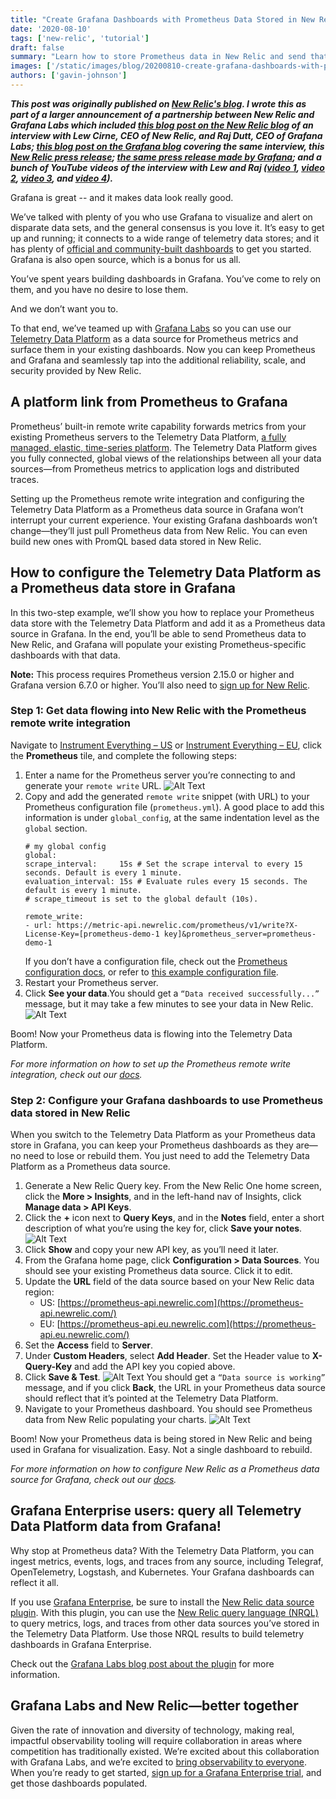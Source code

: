 ```yaml
---
title: "Create Grafana Dashboards with Prometheus Data Stored in New Relic"
date: '2020-08-10'
tags: ['new-relic', 'tutorial']
draft: false
summary: "Learn how to store Prometheus data in New Relic and send that data to Grafana without having to adjust your existing dashboards."
images: ['/static/images/blog/20200810-create-grafana-dashboards-with-prometheus-data-stored-in-new-relic/prom-nr-graf.png']
authors: ['gavin-johnson']
---
```


***This post was originally published on [New Relic's blog](https://blog.newrelic.com/product-news/grafana-dashboards-prometheus-telemetry-data-platform/). I wrote this as part of a larger announcement of a partnership between New Relic and Grafana Labs which included [this blog post on the New Relic blog](https://blog.newrelic.com/product-news/grafana-new-relic-observability-for-all/) of an interview with Lew Cirne, CEO of New Relic, and Raj Dutt, CEO of Grafana Labs; [this blog post on the Grafana blog](https://grafana.com/blog/2020/08/10/a-conversation-about-grafana-labs-new-partnership-with-new-relic/) covering the same interview, this [New Relic press release](https://newrelic.com/press-release/20200810); [the same press release made by Grafana](https://grafana.com/about/press/2020-08-10-new-relic-and-grafana-labs-partnership/); and a bunch of YouTube videos of the interview with Lew and Raj ([video 1](https://www.youtube.com/watch?v=9q264BdoTHQ), [video 2](https://www.youtube.com/watch?v=LCk1pbCKnho), [video 3](https://www.youtube.com/watch?v=zr1cH8C4dHw), and [video 4](https://www.youtube.com/watch?v=IICqvxbDUnc)).***
<br />

Grafana is great -- and it makes data look really good.

We’ve talked with plenty of you who use Grafana to visualize and alert on disparate data sets, and the general consensus is you love it. It’s easy to get up and running; it connects to a wide range of telemetry data stores; and it has plenty of [official and community-built dashboards](https://grafana.com/grafana/dashboards) to get you started. Grafana is also open source, which is a bonus for us all.

You’ve spent years building dashboards in Grafana. You’ve come to rely on them, and you have no desire to lose them.

And we don’t want you to.

To that end, we’ve teamed up with [Grafana Labs](https://grafana.com) so you can use our [Telemetry Data Platform](https://newrelic.com/platform/telemetry-data-platform) as a data source for Prometheus metrics and surface them in your existing dashboards. Now you can keep Prometheus and Grafana and seamlessly tap into the additional reliability, scale, and security provided by New Relic.

## A platform link from Prometheus to Grafana
Prometheus’ built-in remote write capability forwards metrics from your existing Prometheus servers to the Telemetry Data Platform, [a fully managed, elastic, time-series platform](https://blog.newrelic.com/product-news/introducing-telemetry-data-platform/). The Telemetry Data Platform gives you fully connected, global views of the relationships between all your data sources—from Prometheus metrics to application logs and distributed traces.

Setting up the Prometheus remote write integration and configuring the Telemetry Data Platform as a Prometheus data source in Grafana won’t interrupt your current experience. Your existing Grafana dashboards won’t change—they’ll just pull Prometheus data from New Relic. You can even build new ones with PromQL based data stored in New Relic.

## How to configure the Telemetry Data Platform as a Prometheus data store in Grafana
In this two-step example, we’ll show you how to replace your Prometheus data store with the Telemetry Data Platform and add it as a Prometheus data source in Grafana. In the end, you’ll be able to send Prometheus data to New Relic, and Grafana will populate your existing Prometheus-specific dashboards with that data.

**Note:** This process requires Prometheus version 2.15.0 or higher and Grafana version 6.7.0 or higher. You’ll also need to [sign up for New Relic](https://newrelic.com/signup/).

### Step 1: Get data flowing into New Relic with the Prometheus remote write integration
Navigate to [Instrument Everything – US](http://one.newrelic.com/launcher/nr1-core.settings?pane=eyJuZXJkbGV0SWQiOiJ0dWNzb24ucGxnLWluc3RydW1lbnQtZXZlcnl0aGluZyJ9)  or [Instrument Everything – EU](http://one.eu.newrelic.com/launcher/nr1-core.settings?pane=eyJuZXJkbGV0SWQiOiJ0dWNzb24ucGxnLWluc3RydW1lbnQtZXZlcnl0aGluZyJ9), click the **Prometheus** tile, and complete the following steps:
1. Enter a name for the Prometheus server you’re connecting to and generate your `remote write` URL.
![Alt Text](/static/images/blog/20200810-create-grafana-dashboards-with-prometheus-data-stored-in-new-relic/graf_1.png)
2. Copy and add the generated `remote write` snippet (with URL) to your Prometheus configuration file (`prometheus.yml`). A good place to add this information is under `global_config`, at the same indentation level as the `global` section.
    ```
    # my global config
    global:
    scrape_interval:     15s # Set the scrape interval to every 15 seconds. Default is every 1 minute. 
    evaluation_interval: 15s # Evaluate rules every 15 seconds. The default is every 1 minute.
    # scrape_timeout is set to the global default (10s).

    remote_write:
    - url: https://metric-api.newrelic.com/prometheus/v1/write?X-License-Key=[prometheus-demo-1 key]&prometheus_server=prometheus-demo-1
    ```
    If you don’t have a configuration file, check out the [Prometheus configuration docs](https://prometheus.io/docs/introduction/first_steps/#configuring-prometheus), or refer to [this example configuration file](https://github.com/prometheus/prometheus/blob/master/documentation/examples/prometheus.yml).
3. Restart your Prometheus server.
4. Click **See your data**.You should get a `“Data received successfully...”` message, but it may take a few minutes to see your data in New Relic.
![Alt Text](/static/images/blog/20200810-create-grafana-dashboards-with-prometheus-data-stored-in-new-relic/graf_2.png)

Boom! Now your Prometheus data is flowing into the Telemetry Data Platform.

*For more information on how to set up the Prometheus remote write integration, check out our [docs](https://docs.newrelic.com/docs/integrations/prometheus-integrations/install-configure/set-your-prometheus-remote-write-integration).*

### Step 2: Configure your Grafana dashboards to use Prometheus data stored in New Relic
When you switch to the Telemetry Data Platform as your Prometheus data store in Grafana, you can keep your Prometheus dashboards as they are—no need to lose or rebuild them. You just need to add the Telemetry Data Platform as a Prometheus data source.
1. Generate a New Relic Query key. From the New Relic One home screen, click the **More > Insights**, and in the left-hand nav of Insights, click **Manage data > API Keys**.
2. Click the **+** icon next to **Query Keys**, and in the **Notes** field, enter a short description of what you’re using the key for, click **Save your notes**.
![Alt Text](/static/images/blog/20200810-create-grafana-dashboards-with-prometheus-data-stored-in-new-relic/graf_3.png)
3. Click **Show** and copy your new API key, as you’ll need it later.
4. From the Grafana home page, click **Configuration > Data Sources**. You should see your existing Prometheus data source. Click it to edit.
5. Update the **URL** field of the data source based on your New Relic data region:
    * US: [https://prometheus-api.newrelic.com](https://prometheus-api.newrelic.com/)
    * EU: [https://prometheus-api.eu.newrelic.com](https://prometheus-api.eu.newrelic.com/)
6. Set the **Access** field to **Server**.
7. Under **Custom Headers**, select **Add Header**. Set the Header value to **X-Query-Key** and add the API key you copied above.
8. Click **Save & Test**.
![Alt Text](/static/images/blog/20200810-create-grafana-dashboards-with-prometheus-data-stored-in-new-relic/graf_4.png)
You should get a `“Data source is working”` message, and if you click **Back**, the URL in your Prometheus data source should reflect that it’s pointed at the Telemetry Data Platform.
9. Navigate to your Prometheus dashboard. You should see Prometheus data from New Relic populating your charts.
![Alt Text](/static/images/blog/20200810-create-grafana-dashboards-with-prometheus-data-stored-in-new-relic/graf_5-1536x827.png)

Boom! Now your Prometheus data is being stored in New Relic and being used in Grafana for visualization. Easy. Not a single dashboard to rebuild.

*For more information on how to configure New Relic as a Prometheus data source for Grafana, check out our [docs](https://docs.newrelic.com/docs/integrations/grafana-integrations/set-configure/configure-new-relic-prometheus-data-source-grafana).*

## Grafana Enterprise users: query all Telemetry Data Platform data from Grafana!
Why stop at Prometheus data? With the Telemetry Data Platform, you can ingest metrics, events, logs, and traces from any source, including Telegraf, OpenTelemetry, Logstash, and Kubernetes. Your Grafana dashboards can reflect it all.

If you use [Grafana Enterprise](https://grafana.com/products/enterprise/), be sure to install the [New Relic data source plugin](https://grafana.com/grafana/plugins/grafana-newrelic-datasource). With this plugin, you can use the [New Relic query language (NRQL)](https://docs.newrelic.com/docs/query-data/nrql-new-relic-query-language/getting-started/nrql-syntax-clauses-functions) to query metrics, logs, and traces from other data sources you’ve stored in the Telemetry Data Platform. Use those NRQL results to build telemetry dashboards in Grafana Enterprise.

Check out the [Grafana Labs blog post about the plugin](https://grafana.com/blog/2020/07/22/introducing-the-new-and-improved-new-relic-plugin-for-grafana/) for more information.

## Grafana Labs and New Relic—better together
Given the rate of innovation and diversity of technology, making real, impactful observability tooling will require collaboration in areas where competition has traditionally existed. We’re excited about this collaboration with Grafana Labs, and we’re excited to [bring observability to everyone](https://blog.newrelic.com/product-news/new-relic-one-observability-made-simple/). When you’re ready to get started, [sign up for a Grafana Enterprise trial](http://newrelic.com/grafana-enterprise-trial), and get those dashboards populated.
